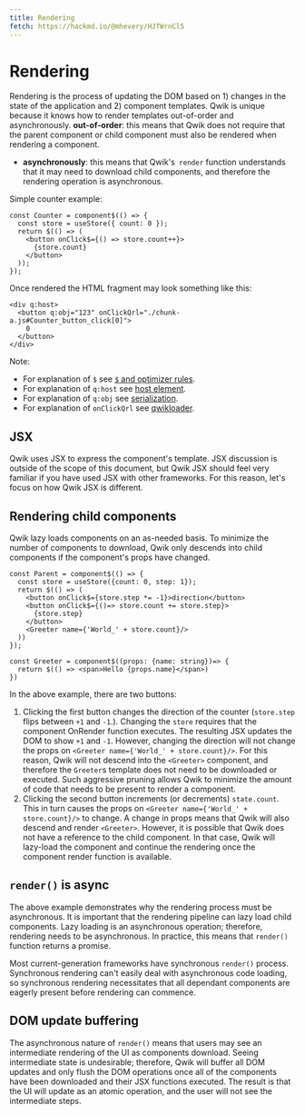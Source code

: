 ```yaml
---
title: Rendering
fetch: https://hackmd.io/@mhevery/HJTWrnCl5
---
```


# Rendering

Rendering is the process of updating the DOM based on 1) changes in the state of the application and 2) component templates. Qwik is unique because it knows how to render templates out-of-order and asynchronously.
**out-of-order**: this means that Qwik does not require that the parent component or child component must also be rendered when rendering a component.

- **asynchronously**: this means that Qwik's` render` function understands that it may need to download child components, and therefore the rendering operation is asynchronous.

Simple counter example:

```tsx
const Counter = component$(() => {
  const store = useStore({ count: 0 });
  return $(() => (
    <button onClick$={() => store.count++}>
      {store.count}
    </button>
  ));
});
```

Once rendered the HTML fragment may look something like this:

```htmlembedded=
<div q:host>
  <button q:obj="123" onClickQrl="./chunk-a.js#Counter_button_click[0]">
    0
  </button>
</div>
```

Note:

- For explanation of `$` see [`$` and optimizer rules](./$optimizer).
- For explanation of `q:host` see [host element](./host-element).
- For explanation of `q:obj` see [serialization](./serialization).
- For explanation of `onClickQrl` see [qwikloader](./qwikloader).

## JSX

Qwik uses JSX to express the component's template. JSX discussion is outside of the scope of this document, but Qwik JSX should feel very familiar if you have used JSX with other frameworks. For this reason, let's focus on how Qwik JSX is different.

## Rendering child components

Qwik lazy loads components on an as-needed basis. To minimize the number of components to download, Qwik only descends into child components if the component's props have changed.

```tsx
const Parent = component$(() => {
  const store = useStore({count: 0, step: 1});
  return $(() => (
    <button onClick$={store.step *= -1}>direction</button>
    <button onClick$={()=> store.count += store.step}>
      {store.step}
    </button>
    <Greeter name={'World_' + store.count}/>
  ))
});

const Greeter = component$((props: {name: string})=> {
  return $(() => <span>Hello {props.name}</span>)
})
```

In the above example, there are two buttons:

1. Clicking the first button changes the direction of the counter (`store.step` flips between `+1` and `-1`.). Changing the `store` requires that the component OnRender function executes. The resulting JSX updates the DOM to show `+1` and `-1`. However, changing the direction will not change the props on `<Greeter name={'World_' + store.count}/>`. For this reason, Qwik will not descend into the `<Greeter>` component, and therefore the `Greeter`s template does not need to be downloaded or executed. Such aggressive pruning allows Qwik to minimize the amount of code that needs to be present to render a component.
2. Clicking the second button increments (or decrements) `state.count`. This in turn causes the props on `<Greeter name={'World_' + store.count}/>` to change. A change in props means that Qwik will also descend and render `<Greeter>`. However, it is possible that Qwik does not have a reference to the child component. In that case, Qwik will lazy-load the component and continue the rendering once the component render function is available.

## `render()` is async

The above example demonstrates why the rendering process must be asynchronous. It is important that the rendering pipeline can lazy load child components. Lazy loading is an asynchronous operation; therefore, rendering needs to be asynchronous. In practice, this means that `render()` function returns a promise.

Most current-generation frameworks have synchronous `render()` process. Synchronous rendering can't easily deal with asynchronous code loading, so synchronous rendering necessitates that all dependant components are eagerly present before rendering can commence.

## DOM update buffering

The asynchronous nature of `render()` means that users may see an intermediate rendering of the UI as components download. Seeing intermediate state is undesirable; therefore, Qwik will buffer all DOM updates and only flush the DOM operations once all of the components have been downloaded and their JSX functions executed. The result is that the UI will update as an atomic operation, and the user will not see the intermediate steps.

